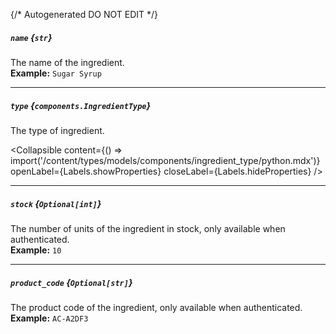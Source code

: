 {/* Autogenerated DO NOT EDIT  */}

##### `name` *{`str`}*
The name of the ingredient.
<br/>
**Example:** `Sugar Syrup`

---
##### `type` *{`components.IngredientType`}*
The type of ingredient.

<Collapsible content={() => import('/content/types/models/components/ingredient_type/python.mdx')} openLabel={Labels.showProperties} closeLabel={Labels.hideProperties} />


---
##### `stock` *{`Optional[int]`}*
The number of units of the ingredient in stock, only available when authenticated.
<br/>
**Example:** `10`

---
##### `product_code` *{`Optional[str]`}*
The product code of the ingredient, only available when authenticated.
<br/>
**Example:** `AC-A2DF3`


